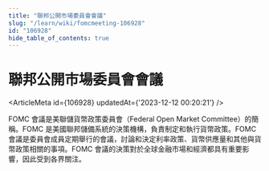 ```yaml
---
title: "聯邦公開市場委員會會議"
slug: "/learn/wiki/fomcmeeting-106928"
id: "106928"
hide_table_of_contents: true
---
```



# 聯邦公開市場委員會會議

<ArticleMeta id={106928} updatedAt={'2023-12-12 00:20:21'} />
<div className='border-solid border-b border-t-0 my-4 border-[var(--ifm-color-gray-300)]' />

FOMC 會議是美聯儲貨幣政策委員會（Federal Open Market Committee）的簡稱。FOMC 是美國聯邦儲備系統的決策機構，負責制定和執行貨幣政策。FOMC 會議是委員會成員定期舉行的會議，討論和決定利率政策、貨幣供應量和其他與貨幣政策相關的事項。FOMC 會議的決策對於全球金融市場和經濟都具有重要影響，因此受到各界關注。
